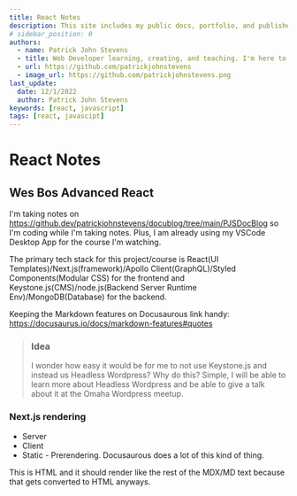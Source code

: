 ---
title: React Notes
description: This site includes my public docs, portfolio, and published content. This primary purpose of this website is to help myself and other web developers to learn, create and publish teachable content to assist in the learning process while adding value and inspiring others to do the same.
# sidebar_position: 0
authors:
  - name: Patrick John Stevens
  - title: Web Developer learning, creating, and teaching. I'm here to serve.
  - url: https://github.com/patrickjohnstevens
  - image_url: https://github.com/patrickjohnstevens.png
last_update:
  date: 12/1/2022
  author: Patrick John Stevens
keywords: [react, javascript]
tags: [react, javascipt]
---

# React Notes

## Wes Bos Advanced React

I'm taking notes on https://github.dev/patrickjohnstevens/docublog/tree/main/PJSDocBlog so I'm coding while I'm taking notes. Plus, I am already using my VSCode Desktop App for the course I'm watching.

The primary tech stack for this project/course is React(UI Templates)/Next.js(framework)/Apollo Client(GraphQL)/Styled Components(Modular CSS) for the frontend and Keystone.js(CMS)/node.js(Backend Server Runtime Env)/MongoDB(Database) for the backend.

Keeping the Markdown features on Docusaurous link handy: https://docusaurus.io/docs/markdown-features#quotes

> ### Idea
>
> I wonder how easy it would be for me to not use Keystone.js and instead us Headless Wordpress?
> Why do this? Simple, I will be able to learn more about Headless Wordpress and be able to give a talk about it at the Omaha Wordpress meetup.

<h3>Next.js rendering</h3>
<ul>
  <li>Server</li>
  <li>Client</li>
  <li>Static - Prerendering. Docusaurous does a lot of this kind of thing.</li>
</ul>
<p>
  This is HTML and it should render like the rest of the MDX/MD text because
  that gets converted to HTML anyways.
</p>
